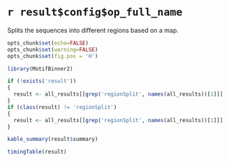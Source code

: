 
# `r result$config$op_full_name`

Splits the sequences into different regions based on a map.

```r
opts_chunk$set(echo=FALSE)
opts_chunk$set(warning=FALSE)
opts_chunk$set(fig.pos = 'H')

library(MotifBinner2)

if (!exists('result'))
{
  result <- all_results[[grep('regionSplit', names(all_results))[1]]]
}
if (class(result) != 'regionSplit')
{
  result <- all_results[[grep('regionSplit', names(all_results))[1]]]
}
```

```r
kable_summary(result$summary)

timingTable(result)
```

